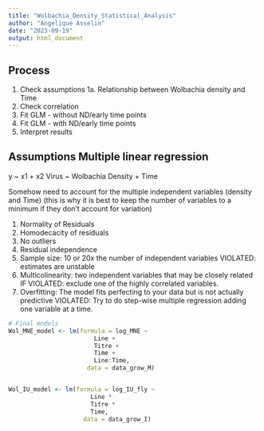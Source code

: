 ```yaml
---
title: "Wolbachia_Density_Statistical_Analysis"
author: "Angelique Asselin"
date: "2023-09-19"
output: html_document
---
```

## Process ## 
1. Check assumptions 
1a. Relationship between Wolbachia density and Time
2. Check correlation
3. Fit GLM - without ND/early time points 
4. Fit GLM - with ND/early time points 
5. Interpret results 

## Assumptions Multiple linear regression ##

y ~ x1 + x2 
Virus ~ Wolbachia Density + Time

Somehow need to account for the multiple independent variables (density and Time)
(this is why it is best to keep the number of variables to a minimum if they don't account for variation)

1. Normality of Residuals 
2. Homodecacity of residuals 
3. No outliers 
4. Residual independence
5. Sample size: 10 or 20x the number of independent variables VIOLATED: estimates are unstable 
6. Multicolinearity: two independent variables that may be closely related IF VIOLATED: exclude one of the highly correlated variables. 
7. Overfitting: The model fits perfecting to your data but is not actually predictive VIOLATED: Try to do step-wise multiple regression adding one variable at a time. 

```r
# Final models 
Wol_MNE_model <- lm(formula = log_MNE ~ 
                        Line + 
                        Titre + 
                        Time + 
                        Line:Time, 
                      data = data_grow_M)


Wol_IU_model <- lm(formula = log_IU_fly ~ 
                       Line * 
                       Titre * 
                       Time, 
                     data = data_grow_I)

```
